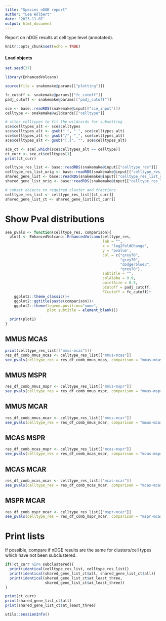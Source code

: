 ```yaml
---
title: "Species nDGE report"
author: "Lea Wölbert"
date: '2023-11-07'
output: html_document
---
```


Report on nDGE results at cell type level (annotated).

```r
knitr::opts_chunk$set(echo = TRUE)
```

#### Load objects

```r
set.seed(37)
```

```r
library(EnhancedVolcano)
```

```r
source(file = snakemake@params[["plotting"]])
```

```r

fc_cutoff <- snakemake@params[["fc_cutoff"]]
padj_cutoff <- snakemake@params[["padj_cutoff"]]

sce <- base::readRDS(snakemake@input[["sce_input"]])
celltype <- snakemake@wildcards[["celltype"]]

# alter celltypes to fit the wildcards for subsetting
sce$celltypes_alt <- sce$celltypes
sce$celltypes_alt <- gsub(" ", "_", sce$celltypes_alt)
sce$celltypes_alt <- gsub("/", "_", sce$celltypes_alt)
sce$celltypes_alt <- gsub("[.]", "", sce$celltypes_alt)

sce_ct <- sce[,which(sce$celltypes_alt == celltype)]
ct_curr <- sce_ct$celltypes[1]
print(ct_curr)
```

```r
celltype_res_list <- base::readRDS(snakemake@input[["celltype_res"]])
celltype_res_list_orig <- base::readRDS(snakemake@input[["celltype_res_orig"]])
shared_gene_list <- base::readRDS(snakemake@input[["celltype_res_list_shared"]])
shared_gene_list_orig <- base::readRDS(snakemake@input[["celltype_res_list_shared_orig"]])

# subset objects to required cluster and fractions
celltype_res_list <- celltype_res_list[[ct_curr]]
shared_gene_list_ct <- shared_gene_list[[ct_curr]]
```

# Show Pval distributions

```r
see_pvals <- function(celltype_res, comparison){
  plot1 <- EnhancedVolcano::EnhancedVolcano(celltype_res, 
                                            lab = "",
                                            x = 'log2FoldChange',
                                            y = 'pvalue', 
                                            col = c("grey70",
                                                    "grey70", 
                                                    "dodgerblue3",
                                                    "grey70"),
                                            subtitle = "",
                                            colAlpha = 0.9, 
                                            pointSize = 0.5,
                                            pCutoff = padj_cutoff,
                                            FCcutoff = fc_cutoff)+
    ggplot2::theme_classic()+
    ggplot2::ggtitle(paste(comparison))+
    ggplot2::theme(legend.position="none", 
                   plot.subtitle = element_blank())

  print(plot1)
}
```

## MMUS MCAS

```r
print(celltype_res_list[["mmus-mcas"]])
res_df_comb_mmus_mcas <- celltype_res_list[["mmus-mcas"]]
see_pvals(celltype_res = res_df_comb_mmus_mcas, comparison = "mmus-mcas")
```

## MMUS MSPR

```r
res_df_comb_mmus_mspr <- celltype_res_list[["mmus-mspr"]]
see_pvals(celltype_res = res_df_comb_mmus_mspr, comparison = "mmus-mspr")
```

## MMUS MCAR

```r
res_df_comb_mmus_mcar <- celltype_res_list[["mmus-mcar"]]
see_pvals(celltype_res = res_df_comb_mmus_mcar, comparison = "mmus-mcar")
```

## MCAS MSPR

```r
res_df_comb_mcas_mspr <- celltype_res_list[["mcas-mspr"]]
see_pvals(celltype_res = res_df_comb_mcas_mspr, comparison = "mcas-mspr")
```

## MCAS MCAR

```r
res_df_comb_mcas_mcar <- celltype_res_list[["mcas-mcar"]]
see_pvals(celltype_res = res_df_comb_mcas_mcar, comparison = "mcas-mcar")
```

## MSPR MCAR

```r
res_df_comb_mspr_mcar <- celltype_res_list[["mspr-mcar"]]
see_pvals(celltype_res = res_df_comb_mspr_mcar, comparison = "mspr-mcar")
```

# Print lists

If possible, compare if nDGE results are the same for clusters/cell types
which have not been subclustered.

```r
if(!ct_curr %in% subclustered){
  print(identical(celltype_res_list, celltype_res_list))
  print(identical(shared_gene_list_ct$all, shared_gene_list_ct$all))
  print(identical(shared_gene_list_ct$at_least_three,
                  shared_gene_list_ct$at_least_three))
}
```


```r
print(ct_curr)
print(shared_gene_list_ct$all)
print(shared_gene_list_ct$at_least_three)
```

```r
utils::sessionInfo()
```